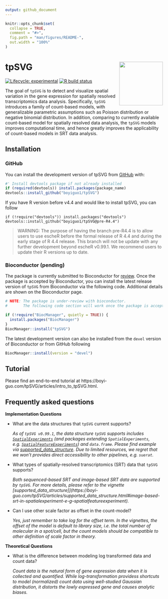 ```yaml
---
output: github_document
---
```


<!-- README.md is generated from README.Rmd. Please edit that file -->

```r
knitr::opts_chunk$set(
  collapse = TRUE,
  comment = "#>",
  fig.path = "man/figures/README-",
  out.width = "100%"
)
```

# tpSVG <img src="logo.png" align="right" height="139" alt="" />


<!-- badges: start -->
[![Lifecycle: experimental](https://img.shields.io/badge/lifecycle-experimental-orange.svg)](https://lifecycle.r-lib.org/articles/stages.html#experimental)
[![R build status](https://github.com/boyiguo1/tpSVG/workflows/R-CMD-check-bioc/badge.svg)](https://github.com/boyiguo1/tpSVG/actions)
<!-- badges: end -->

The goal of `tpSVG` is to detect and visualize spatial variation in the gene expression for spatially resolved transcriptomics data analysis. Specifically, `tpSVG` introduces a family of count-based models, with generalizable parametric assumptions such as Poisson distribution or negative binomial distribution. In addition, comparing to currently available count-based model for spatially resolved data analysis, the `tpSVG` models improves computational time, and hence greatly improves the applicability of count-based models in SRT data analysis. 



## Installation

### GitHub
You can install the development version of tpSVG from [GitHub](https://github.com/boyiguo1/tpSVG) with:

```r
#' Install devtools package if not already installed
if (required(devtools)) install.packages(package_name)
devtools::install_github("boyiguo1/tpSVG")
```

If you have R version before v4.4 and would like to install tpSVG, you can follow
```
if (!require("devtools")) install.packages("devtools")
devtools::install_github("boyiguo1/tpSVG@pre-R4.4")
```
> WARNING: The purpose of having the branch pre-R4.4 is to allow users to use escheR before the formal release of R 4.4 and during the early stage of R 4.4 release. This branch will not be update with any further development beyond escheR v0.99.1. We recommend users to update their R versions up to date.

### Bioconductor (pending)
The package is currently submitted to Bioconductor for [review](https://github.com/Bioconductor/Contributions/issues/3264). Once the package
is accepted by Bioconductor, you can install the latest release
version of `tpSVG` from Bioconductor via the following code. Additional details
are shown on the Bioconductor page.
```r
# NOTE: The package is under-review with bioconductor.
#       The following code section will work once the package is accepted.

if (!require("BiocManager", quietly = TRUE)) {
  install.packages("BiocManager")
}
BiocManager::install("tpSVG")
```

The latest development version can also be installed from the `devel` version
of Bioconductor or from GitHub following

```r
BiocManager::install(version = "devel")
```


## Tutorial

Please find an end-to-end tutorial at https://boyi-guo.com/tpSVG/articles/intro_to_tpSVG.html.



## Frequently asked questions

__Implementation Questions__

* What are the data structures that `tpSVG` current supports?

  _As of `tpSVG v0.99.1`, the data structure `tpSVG` supports includes [`SpatialExperiments`](https://bioconductor.org/packages/release/bioc/html/SpatialFeatureExperiment.html) (and packages extending `SpatialExperiments`, e.g.  [`SpatialFeatureExperiments`](https://bioconductor.org/packages/release/bioc/html/SpatialFeatureExperiment.html)) and `data.frame`. Please find example via [supported_data_structure](https://boyi-guo.com/escheR/articles/supported_data_structure.html). Due to limited resources, we regret that we won't provides direct accessibility to other pipelines, e.g. `suerat`._

* What types of spatially-resolved transcriptomics (SRT) data that `tpSVG` supports?

  _Both sequenced-based SRT and image-based SRT data are supported by `tpSVG`.
For more details, please refer to the vignette [supported_data_structure]](https://boyi-guo.com/tpSVG/articles/supported_data_structure.html#image-based-srt-in-spatialexperiment-e-g--spatialfeatureexperiment)._


* Can I use other scale factor as offset in the count-model?

  _Yes, just remember to take log for the offset term. In the vignettes, the offset of the model is default to library size, i.e. the total number of molecular in a spot/cell, but the count models should be compatible to other definition of scale factor in theory._



__Theoretical Questions__

* What is the difference between modeling log transformed data and count data?

  _Count data is the natural form of gene expression data when it is collected
and quantified. While log-transformation providess shortcuts to model
(normalized) count data using well-studied Gaussian distribution, it distorts
the lowly expressed gene and causes analytic biases._


